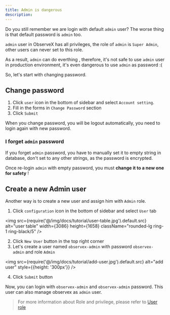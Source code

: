 ```yaml
---
title: Admin is dangerous 
description: 
---
```


Do you still remember we are login with default `admin` user? The worse thing is that default password is `admin` too.

`admin` user in ObserveX has all privileges, the role of `admin` is `Super Admin`, other users can never set to this role.

As a result,  `admin` can do everthing , therefore, it's not safe to use `admin` user in production environment, it's even dangerous to use `admin` as password :(

So, let's start with changing password.

## Change password 

1. Click `user` icon in the bottom of sidebar and select `Account setting`.
2. Fill in the forms in `Change Password` section 
3. Click `Submit`

When you change password, you will be logout automatically, you need to login again with new password.

### I forget `admin` password 

If you forget `admin` password, you have to manually set it to empty string  in database, don't set to any other strings, as the password is encrypted. 

Once re-login `admin` with empty password, you must **change it to a new one for safety** !


## Create a new Admin user 

Another way is to create a new user and assign him with `Admin` role.

1. Click `configuration` icon in the bottom of sidebar and select `User` tab

<img src={require('@/img/docs/tutorial/user-table.jpg').default.src} alt="user table" width={3086} height={1658} className="rounded-lg ring-1 ring-black/5" />

2. Click `New User` button in the top right corner
3. Let's create a user named `observex-admin` with password `observex-admin` and role `Admin`

<img src={require('@/img/docs/tutorial/add-user.jpg').default.src} alt="add user" style={{height: '300px'}}  />

4. Click `Submit` button

Now, you can login with `observex-admin` and `observex-admin` password. This user can also manage observex as `admin` user. 

> For more information about Role and privilege, please refer to [User role](/docs/role)
